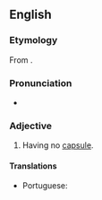 ==English==

===Etymology===
{{root|en|ine-pro|*keh₂p-}}
From {{prefix|en|a|capsular}}.

===Pronunciation===
* {{a|US}} {{IPA|en|/ˌeɪˈkæp.sə.lɚ/}}

===Adjective===
{{en-adj|-}}

# {{lb|en|botany}} Having no [[capsule]].

====Translations====
{{trans-top|having no capsule}}
* Portuguese: {{t|pt|acapsulado}}
{{trans-mid}}
{{trans-bottom}}